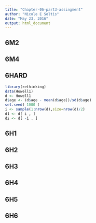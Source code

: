 ```yaml
---
title: "Chapter-06-part3-assingment"
author: "Nicole E Soltis"
date: "May 23, 2016"
output: html_document
---
```


## 6M2

## 6M4

## 6HARD

```r
library(rethinking)
data(Howell1)
d <- Howell1
d$age <- (d$age - mean(d$age))/sd(d$age)
set.seed( 1000 )
i <- sample(1:nrow(d),size=nrow(d)/2)
d1 <- d[ i , ]
d2 <- d[ -i , ]
```

## 6H1

## 6H2

## 6H3

## 6H4

## 6H5

## 6H6